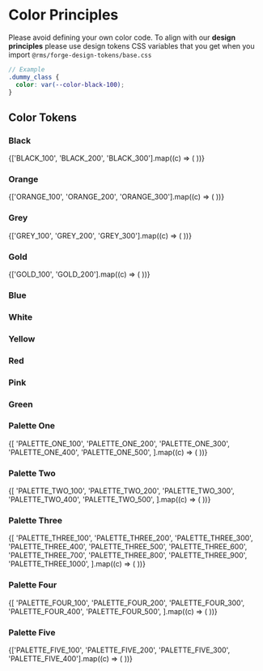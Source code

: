

<Meta title="Colors" />

# Color Principles

Please avoid defining your own color code. To align with our **design principles** please use design
tokens CSS variables that you get when you import `@rms/forge-design-tokens/base.css`

```scss
// Example
.dummy_class {
  color: var(--color-black-100);
}
```

## Color Tokens

### Black

<ColorPalette>
  {['BLACK_100', 'BLACK_200', 'BLACK_300'].map((c) => (
    <ColorItem
      key={c}
      title={c}
      subtitle={`var(--color-${c.replaceAll('_', '-').toLowerCase()})`}
      colors={[colors[c]]}
    />
  ))}
</ColorPalette>

### Orange

<ColorPalette>
  {['ORANGE_100', 'ORANGE_200', 'ORANGE_300'].map((c) => (
    <ColorItem
      key={c}
      title={c}
      subtitle={`var(--color-${c.replaceAll('_', '-').toLowerCase()})`}
      colors={[colors[c]]}
    />
  ))}
</ColorPalette>

### Grey

<ColorPalette>
  {['GREY_100', 'GREY_200', 'GREY_300'].map((c) => (
    <ColorItem
      key={c}
      title={c}
      subtitle={`var(--color-${c.replaceAll('_', '-').toLowerCase()})`}
      colors={[colors[c]]}
    />
  ))}
</ColorPalette>

### Gold

<ColorPalette>
  {['GOLD_100', 'GOLD_200'].map((c) => (
    <ColorItem
      key={c}
      title={c}
      subtitle={`var(--color-${c.replaceAll('_', '-').toLowerCase()})`}
      colors={[colors[c]]}
    />
  ))}
</ColorPalette>

### Blue

<ColorPalette>
  <ColorItem title="BLUE" subtitle={`var(--color-blue)`} colors={[colors.BLUE]} />
</ColorPalette>

### White

<ColorPalette>
  <ColorItem title="WHITE" subtitle={`var(--color-white)`} colors={[colors.WHITE]} />
</ColorPalette>

### Yellow

<ColorPalette>
  <ColorItem title="YELLOW" subtitle={`var(--color-yellow)`} colors={[colors.YELLOW]} />
</ColorPalette>

### Red

<ColorPalette>
  <ColorItem title="RED" subtitle={`var(--color-red)`} colors={[colors.RED]} />
</ColorPalette>

### Pink

<ColorPalette>
  <ColorItem title="PINK" subtitle={`var(--color-pink)`} colors={[colors.PINK]} />
</ColorPalette>

### Green

<ColorPalette>
  <ColorItem title="GREEN" subtitle={`var(--color-green)`} colors={[colors.GREEN]} />
</ColorPalette>

### Palette One

<ColorPalette>
  {[
    'PALETTE_ONE_100',
    'PALETTE_ONE_200',
    'PALETTE_ONE_300',
    'PALETTE_ONE_400',
    'PALETTE_ONE_500',
  ].map((c) => (
    <ColorItem
      key={c}
      title={c}
      subtitle={`var(--color-${c.replaceAll('_', '-').toLowerCase()})`}
      colors={[colors[c]]}
    />
  ))}
</ColorPalette>

### Palette Two

<ColorPalette>
  {[
    'PALETTE_TWO_100',
    'PALETTE_TWO_200',
    'PALETTE_TWO_300',
    'PALETTE_TWO_400',
    'PALETTE_TWO_500',
  ].map((c) => (
    <ColorItem
      key={c}
      title={c}
      subtitle={`var(--color-${c.replaceAll('_', '-').toLowerCase()})`}
      colors={[colors[c]]}
    />
  ))}
</ColorPalette>

### Palette Three

<ColorPalette>
  {[
    'PALETTE_THREE_100',
    'PALETTE_THREE_200',
    'PALETTE_THREE_300',
    'PALETTE_THREE_400',
    'PALETTE_THREE_500',
    'PALETTE_THREE_600',
    'PALETTE_THREE_700',
    'PALETTE_THREE_800',
    'PALETTE_THREE_900',
    'PALETTE_THREE_1000',
  ].map((c) => (
    <ColorItem
      key={c}
      title={c}
      subtitle={`var(--color-${c.replaceAll('_', '-').toLowerCase()})`}
      colors={[colors[c]]}
    />
  ))}
</ColorPalette>

### Palette Four

<ColorPalette>
  {[
    'PALETTE_FOUR_100',
    'PALETTE_FOUR_200',
    'PALETTE_FOUR_300',
    'PALETTE_FOUR_400',
    'PALETTE_FOUR_500',
  ].map((c) => (
    <ColorItem
      key={c}
      title={c}
      subtitle={`var(--color-${c.replaceAll('_', '-').toLowerCase()})`}
      colors={[colors[c]]}
    />
  ))}
</ColorPalette>

### Palette Five

<ColorPalette>
  {['PALETTE_FIVE_100', 'PALETTE_FIVE_200', 'PALETTE_FIVE_300', 'PALETTE_FIVE_400'].map((c) => (
    <ColorItem
      key={c}
      title={c}
      subtitle={`var(--color-${c.replaceAll('_', '-').toLowerCase()})`}
      colors={[colors[c]]}
    />
  ))}
</ColorPalette>

